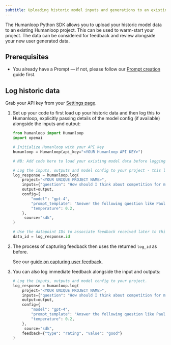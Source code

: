 ```yaml
---
subtitle: Uploading historic model inputs and generations to an existing Humanloop project.
---
```


The Humanloop Python SDK allows you to upload your historic model data to an existing Humanloop project. This can be used to warm-start your project. The data can be considered for feedback and review alongside your new user generated data.

## Prerequisites

- You already have a Prompt — if not, please follow our [Prompt creation](/docs/guides/create-prompt) guide first.

<Markdown src="../../../snippets/setup-sdk.mdx" />

## Log historic data

Grab your API key from your [Settings page](https://app.humanloop.com/account/api-keys).

1. Set up your code to first load up your historic data and then log this to Humanloop, explicitly passing details of the model config (if available) alongside the inputs and output:

   ```python
   from humanloop import Humanloop
   import openai

   # Initialize Humanloop with your API key
   humanloop = Humanloop(api_key="<YOUR Humanloop API KEY>")

   # NB: Add code here to load your existing model data before logging it to Humanloop

   # Log the inputs, outputs and model config to your project - this log call can take batches of data.
   log_response = humanloop.log(
       project="<YOUR UNIQUE PROJECT NAME>",
       inputs={"question": "How should I think about competition for my startup?"},
       output=output,
       config={
           "model": "gpt-4",
           "prompt_template": "Answer the following question like Paul Graham from YCombinator: {{question}}",
           "temperature": 0.2,
       },
     	source="sdk",
   )

   # Use the datapoint IDs to associate feedback received later to this datapoint.
   data_id = log_response.id
   ```

2. The process of capturing feedback then uses the returned `log_id` as before.

   See our [guide on capturing user feedback](./capture-user-feedback).

3. You can also log immediate feedback alongside the input and outputs:
   ```python
   # Log the inputs, outputs and model config to your project.
   log_response = humanloop.log(
       project="<YOUR UNIQUE PROJECT NAME>",
       inputs={"question": "How should I think about competition for my startup?"},
       output=output,
       config={
           "model": "gpt-4",
           "prompt_template": "Answer the following question like Paul Graham from YCombinator: {{question}}",
           "temperature": 0.2,
       },
     	source="sdk",
       feedback={"type": "rating", "value": "good"}
   )
   ```

